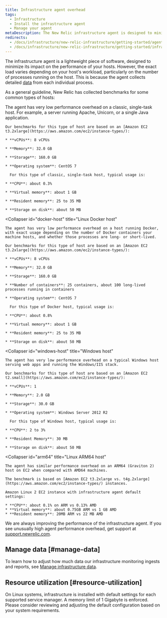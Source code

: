 ```yaml
---
title: Infrastructure agent overhead
tags:
  - Infrastructure
  - Install the infrastructure agent
  - Manage your agent
metaDescription: The New Relic infrastructure agent is designed to minimize its performance impact. This document outlines resource usage for common scenarios.
redirects:
  - /docs/infrastructure/new-relic-infrastructure/getting-started/agent-performance-overhead
  - /docs/infrastructure/new-relic-infrastructure/getting-started/infrastructure-agent-performance-overhead
---
```


The infrastructure agent is a lightweight piece of software, designed to minimize its impact on the performance of your hosts. However, the exact load varies depending on your host's workload, particularly on the number of processes running on the host. This is because the agent collects detailed [data](/docs/data-analysis/metrics/analyze-your-metrics/data-collection-metric-timeslice-event-data#event-data) from each individual process.

As a general guideline, New Relic has collected benchmarks for some common types of hosts:

<CollapserGroup>
  <Collapser
    id="single-task"
    title="Linux single-task host"
  >
    The agent has very low performance overhead on a classic, single-task host. For example, a server running Apache, Unicorn, or a single Java application.

    Our benchmarks for this type of host are based on an [Amazon EC2 t3.2xlarge](https://aws.amazon.com/ec2/instance-types/):

    * **vCPUs**: 8 vCPUs

    * **Memory**: 32.0 GB

    * **Storage**: 160.0 GB

    * **Operating system**: CentOS 7

      For this type of classic, single-task host, typical usage is:

    * **CPU**: about 0.3%

    * **Virtual memory**: about 1 GB

    * **Resident memory**: 25 to 35 MB

    * **Storage on disk**: about 50 MB
  </Collapser>

  <Collapser
    id="docker-host"
    title="Linux Docker host"
  >
    The agent has very low performance overhead on a host running Docker, with exact usage depending on the number of Docker containers your machine hosts, and whether those processes are long- or short-lived.

    Our benchmarks for this type of host are based on an [Amazon EC2 t3.2xlarge](https://aws.amazon.com/ec2/instance-types/):

    * **vCPUs**: 8 vCPUs

    * **Memory**: 32.0 GB

    * **Storage**: 160.0 GB

    * **Number of containers**: 25 containers, about 100 long-lived processes running in containers

    * **Operating system**: CentOS 7

      For this type of Docker host, typical usage is:

    * **CPU**: about 0.8%

    * **Virtual memory**: about 1 GB

    * **Resident memory**: 25 to 35 MB

    * **Storage on disk**: about 50 MB
  </Collapser>

  <Collapser
    id="windows-host"
    title="Windows host"
  >
    The agent has very low performance overhead on a typical Windows host serving web apps and running the Windows/IIS stack.

    Our benchmarks for this type of host are based on an [Amazon EC2 t2.small](https://aws.amazon.com/ec2/instance-types/):

    * **vCPUs**: 1

    * **Memory**: 2.0 GB

    * **Storage**: 30.0 GB

    * **Operating system**: Windows Server 2012 R2

      For this type of Windows host, typical usage is:

    * **CPU**: 2 to 3%

    * **Resident Memory**: 30 MB

    * **Storage on disk**: about 50 MB
  </Collapser>

  <Collapser
    id="arm64"
    title="Linux ARM64 host"
  >
    The agent has similar performance overhead on an ARM64 (Graviton 2) host on EC2 when compared with AMD64 machines.

    The benchmark is based on [Amazon EC2 t3.2xlarge vs. t4g.2xlarge](https://aws.amazon.com/ec2/instance-types/) instances.

    Amazon Linux 2 EC2 instance with infrastructure agent default settings:

    * **CPU**: about 0.1% on ARM vs 0.13% AMD
    * **Virtual memory**: about 0.75GB ARM vs 1 GB AMD
    * **Resident memory**: 20MB ARM vs 22 MB AMD
  </Collapser>
</CollapserGroup>

We are always improving the performance of the infrastructure agent. If you see unusually high agent performance overhead, get support at [support.newrelic.com](https://support.newrelic.com).

## Manage data [#manage-data]

To learn how to adjust how much data our infrastructure monitoring ingests and reports, see [Manage infrastructure data](/docs/infrastructure/manage-your-data/data-instrumentation/manage-infrastructure-data-reporting).

## Resource utilization [#resource-utilization]

On Linux systems, infrastructure is installed with default settings for each supported service manager. A memory limit of 1 Gigabyte is enforced. Please consider reviewing and adjusting the default configuration based on your system requirements.
